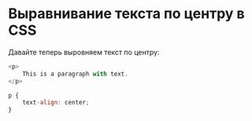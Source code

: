 # Выравнивание текста по центру в CSS

Давайте теперь выровняем текст по центру:

```js showLineNumbers copy
<p>
	This is a paragraph with text.
</p>
```

```js showLineNumbers copy
p {
	text-align: center;
}
```